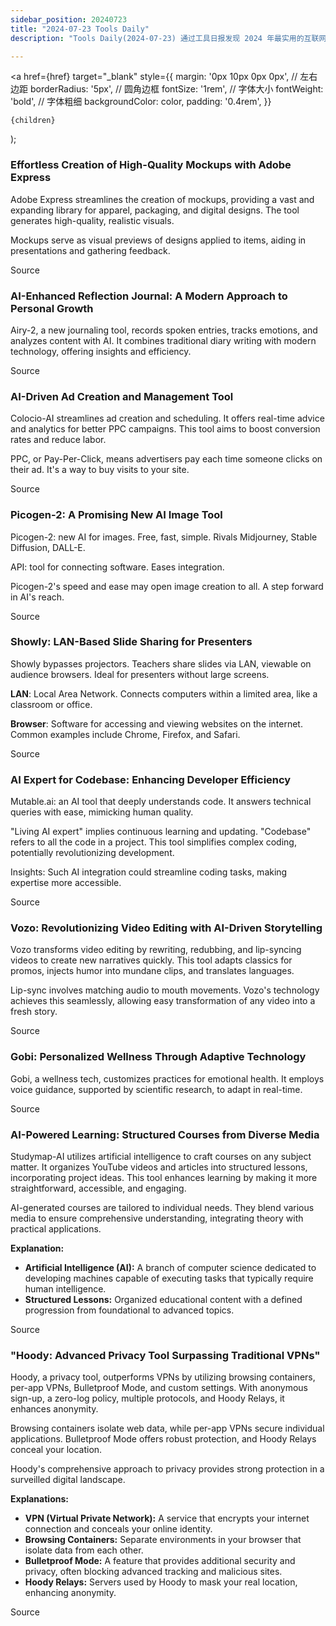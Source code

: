 ```yaml
---
sidebar_position: 20240723
title: "2024-07-23 Tools Daily"
description: "Tools Daily(2024-07-23) 通过工具日报发现 2024 年最实用的互联网软件、AI工具和产品！"

---
```



  <a
    href={href}
    target="_blank"
    style={{
      margin: '0px 10px 0px 0px', // 左右边距
      borderRadius: '5px', // 圆角边框
      fontSize: '1rem', // 字体大小
      fontWeight: 'bold', // 字体粗细
      backgroundColor: color,
      padding: '0.4rem',
    }}
  >
    {children}
  </a>
);

### Effortless Creation of High-Quality Mockups with Adobe Express

Adobe Express streamlines the creation of mockups, providing a vast and expanding library for apparel, packaging, and digital designs. The tool generates high-quality, realistic visuals.

Mockups serve as visual previews of designs applied to items, aiding in presentations and gathering feedback.

<Link href="https://www.producthunt.com/posts/create-mockups-in-adobe-express" color="#B0C4DE">Source</Link>

### AI-Enhanced Reflection Journal: A Modern Approach to Personal Growth

Airy-2, a new journaling tool, records spoken entries, tracks emotions, and analyzes content with AI. It combines traditional diary writing with modern technology, offering insights and efficiency.

<Link href="https://www.producthunt.com/posts/airy-2" color="#B0C4DE">Source</Link>

### AI-Driven Ad Creation and Management Tool

Colocio-AI streamlines ad creation and scheduling. It offers real-time advice and analytics for better PPC campaigns. This tool aims to boost conversion rates and reduce labor.

PPC, or Pay-Per-Click, means advertisers pay each time someone clicks on their ad. It's a way to buy visits to your site.

<Link href="https://www.producthunt.com/posts/colocio-ai" color="#B0C4DE">Source</Link>

### Picogen-2: A Promising New AI Image Tool

Picogen-2: new AI for images. Free, fast, simple. Rivals Midjourney, Stable Diffusion, DALL-E.

API: tool for connecting software. Eases integration.

Picogen-2's speed and ease may open image creation to all. A step forward in AI's reach.

<Link href="https://www.producthunt.com/posts/picogen-2" color="#B0C4DE">Source</Link>

### Showly: LAN-Based Slide Sharing for Presenters

Showly bypasses projectors. Teachers share slides via LAN, viewable on audience browsers. Ideal for presenters without large screens.

**LAN**: Local Area Network. Connects computers within a limited area, like a classroom or office.

**Browser**: Software for accessing and viewing websites on the internet. Common examples include Chrome, Firefox, and Safari.

<Link href="https://www.producthunt.com/posts/showly-desktop" color="#B0C4DE">Source</Link>

### AI Expert for Codebase: Enhancing Developer Efficiency

Mutable.ai: an AI tool that deeply understands code. It answers technical queries with ease, mimicking human quality.

"Living AI expert" implies continuous learning and updating. "Codebase" refers to all the code in a project. This tool simplifies complex coding, potentially revolutionizing development.

Insights: Such AI integration could streamline coding tasks, making expertise more accessible.

<Link href="https://www.producthunt.com/posts/mutable-ai-1" color="#B0C4DE">Source</Link>

### Vozo: Revolutionizing Video Editing with AI-Driven Storytelling

Vozo transforms video editing by rewriting, redubbing, and lip-syncing videos to create new narratives quickly. This tool adapts classics for promos, injects humor into mundane clips, and translates languages.

Lip-sync involves matching audio to mouth movements. Vozo's technology achieves this seamlessly, allowing easy transformation of any video into a fresh story.

<Link href="https://www.producthunt.com/posts/vozo-rewrite-redub" color="#B0C4DE">Source</Link>

### Gobi: Personalized Wellness Through Adaptive Technology

Gobi, a wellness tech, customizes practices for emotional health. It employs voice guidance, supported by scientific research, to adapt in real-time.

<Link href="https://www.producthunt.com/posts/gobi" color="#B0C4DE">Source</Link>

### AI-Powered Learning: Structured Courses from Diverse Media

Studymap-AI utilizes artificial intelligence to craft courses on any subject matter. It organizes YouTube videos and articles into structured lessons, incorporating project ideas. This tool enhances learning by making it more straightforward, accessible, and engaging.

AI-generated courses are tailored to individual needs. They blend various media to ensure comprehensive understanding, integrating theory with practical applications.

**Explanation:**
- **Artificial Intelligence (AI):** A branch of computer science dedicated to developing machines capable of executing tasks that typically require human intelligence.
- **Structured Lessons:** Organized educational content with a defined progression from foundational to advanced topics.

<Link href="https://www.producthunt.com/posts/studymap-ai" color="#B0C4DE">Source</Link>

### "Hoody: Advanced Privacy Tool Surpassing Traditional VPNs"

Hoody, a privacy tool, outperforms VPNs by utilizing browsing containers, per-app VPNs, Bulletproof Mode, and custom settings. With anonymous sign-up, a zero-log policy, multiple protocols, and Hoody Relays, it enhances anonymity.

Browsing containers isolate web data, while per-app VPNs secure individual applications. Bulletproof Mode offers robust protection, and Hoody Relays conceal your location.

Hoody's comprehensive approach to privacy provides strong protection in a surveilled digital landscape.

**Explanations:**
- **VPN (Virtual Private Network):** A service that encrypts your internet connection and conceals your online identity.
- **Browsing Containers:** Separate environments in your browser that isolate data from each other.
- **Bulletproof Mode:** A feature that provides additional security and privacy, often blocking advanced tracking and malicious sites.
- **Hoody Relays:** Servers used by Hoody to mask your real location, enhancing anonymity.

<Link href="https://www.producthunt.com/posts/hoody-2" color="#B0C4DE">Source</Link>


